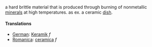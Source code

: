 a hard brittle material that is produced through burning of nonmetallic [[mineral]]s at high temperatures. as ex. a ceramic [[dish]].

====Translations====

*[[German]]: [[Keramik]] ''f''
*[[Romanica]]: [[ceramica]] ''f''